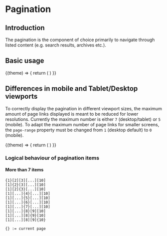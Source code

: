 
# Pagination

## Introduction
The pagination is the component of choice primarily to navigate through listed content (e.g. search results, archives etc.).

## Basic usage
<Example noTheme={false}>
  {(theme) => {
    return (
      <p-pagination total-items-count="500" items-per-page="25" active-page="1" theme={theme}></p-pagination>
    )
  }}
</Example>

## Differences in mobile and Tablet/Desktop viewports
To correctly display the pagination in different viewport sizes, the maximum amount of page links displayed is meant to be reduced for lower resolutions.
Currently the maximum number is either `7` (desktop/tablet) or `5` (mobile). To adapt the maximum number of page links for smaller screens, the `page-range` property must be changed from `1` (desktop default) to `0` (mobile).

<Example noTheme={false}>
  {(theme) => {
    return (
      <p-pagination total-items-count="500" items-per-page="25" active-page="1" page-range="0" theme={theme}></p-pagination>
    )
  }}
</Example>

### Logical behaviour of pagination items

#### More than 7 items
```
{1}[2][3][...][10]
[1]{2}[3][...][10]
[1][2]{3}[...][10]
[1][...]{4}[...][10]
[1][...]{5}[...][10]
[1][...]{6}[...][10]
[1][...]{7}[...][10]
[1][...]{8}[9][10]
[1][...][8]{9}[10]
[1][...][8][9]{10}

```
```
{} := current page
```
